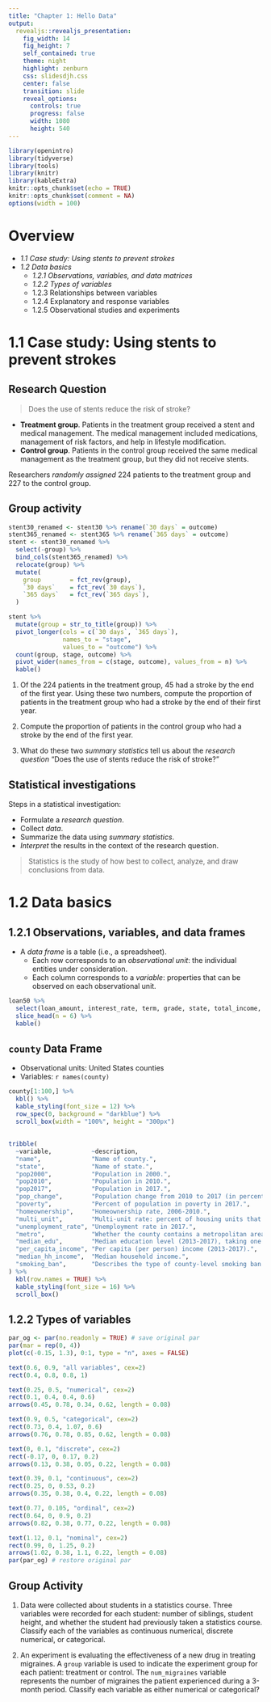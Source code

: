 ```yaml
---
title: "Chapter 1: Hello Data"
output: 
  revealjs::revealjs_presentation:
    fig_width: 14 
    fig_height: 7
    self_contained: true
    theme: night
    highlight: zenburn
    css: slidesdjh.css
    center: false
    transition: slide
    reveal_options:
      controls: true
      progress: false
      width: 1080
      height: 540
---
```


```r
library(openintro)
library(tidyverse)
library(tools)
library(knitr)
library(kableExtra)
knitr::opts_chunk$set(echo = TRUE)
knitr::opts_chunk$set(comment = NA)
options(width = 100)
```

# Overview

- *1.1 Case study: Using stents to prevent strokes*
- *1.2 Data basics*
    - *1.2.1 Observations, variables, and data matrices*
    - *1.2.2 Types of variables*
    - 1.2.3 Relationships between variables
    - 1.2.4 Explanatory and response variables
    - 1.2.5 Observational studies and experiments

# 1.1 Case study: Using stents to prevent strokes

## {data-background-image="https://www.usavascularcenters.com/wp-content/uploads/2021/12/Depositphotos_26395257_xl-2015-scaled-1-1024x584.jpg" data-background-size="contain"}

## Research Question

> Does the use of stents reduce the risk of stroke?

-   **Treatment group**. Patients in the treatment group received a stent and medical management. The medical management included medications, management of risk factors, and help in lifestyle modification.
-   **Control group**. Patients in the control group received the same medical management as the treatment group, but they did not receive stents.

Researchers *randomly assigned* 224 patients to the treatment group and 227 to the control group.

## Group activity 

```r
stent30_renamed <- stent30 %>% rename(`30 days` = outcome)
stent365_renamed <- stent365 %>% rename(`365 days` = outcome)
stent <- stent30_renamed %>%
  select(-group) %>%
  bind_cols(stent365_renamed) %>% 
  relocate(group) %>%
  mutate(
    group        = fct_rev(group),
    `30 days`    = fct_rev(`30 days`),
    `365 days`   = fct_rev(`365 days`),
  )

stent %>%
  mutate(group = str_to_title(group)) %>%
  pivot_longer(cols = c(`30 days`, `365 days`), 
               names_to = "stage", 
               values_to = "outcome") %>%
  count(group, stage, outcome) %>%
  pivot_wider(names_from = c(stage, outcome), values_from = n) %>%
  kable()
```

1. Of the 224 patients in the treatment group, 45 had a stroke by the end of the first year.
Using these two numbers, compute the proportion of patients in the treatment group who had a stroke by the end of their first year.

2. Compute the proportion of patients in the control group who had a stroke by the end of the first year.

3. What do these two *summary statistics* tell us about the *research question* "Does the use of stents reduce the risk of stroke?"

## Statistical investigations

Steps in a statistical investigation:

- Formulate a *research question*.
- Collect *data*.
- Summarize the data using *summary statistics*.
- *Interpret* the results in the context of the research question.

> Statistics is the study of how best to collect, analyze, and draw conclusions from data.

# 1.2 Data basics

## 1.2.1 Observations, variables, and data frames

- A *data frame* is a table (i.e., a spreadsheet).
    - Each row corresponds to an *observational unit*: the individual entities under consideration.
    - Each column corresponds to a *variable*: properties that can be observed on each observational unit.
    
```r
loan50 %>% 
  select(loan_amount, interest_rate, term, grade, state, total_income, homeownership) %>%
  slice_head(n = 6) %>%
  kable()
```

## `county` Data Frame 

- Observational units: United States counties
- Variables: `r names(county)`

```r
county[1:100,] %>% 
  kbl() %>%
  kable_styling(font_size = 12) %>%
  row_spec(0, background = "darkblue") %>%
  scroll_box(width = "100%", height = "300px")
```

##

```r
tribble(
  ~variable,           ~description,
  "name",              "Name of county.",
  "state",             "Name of state.",
  "pop2000",           "Population in 2000.",
  "pop2010",           "Population in 2010.",
  "pop2017",           "Population in 2017.",
  "pop_change",        "Population change from 2010 to 2017 (in percent).",
  "poverty",           "Percent of population in poverty in 2017.",
  "homeownership",     "Homeownership rate, 2006-2010.",
  "multi_unit",        "Multi-unit rate: percent of housing units that are in multi-unit structures, 2006-2010.",
  "unemployment_rate", "Unemployment rate in 2017.",
  "metro",             "Whether the county contains a metropolitan area, taking one of the values yes or no.",
  "median_edu",        "Median education level (2013-2017), taking one of the values below_hs, hs_diploma, some_college, or bachelors.", 
  "per_capita_income", "Per capita (per person) income (2013-2017).",
  "median_hh_income",  "Median household income.",
  "smoking_ban",       "Describes the type of county-level smoking ban in place in 2010, taking one of the values none, partial, or comprehensive."
) %>%
  kbl(row.names = TRUE) %>%
  kable_styling(font_size = 16) %>%
  scroll_box()
```

## 1.2.2 Types of variables

```r
par_og <- par(no.readonly = TRUE) # save original par
par(mar = rep(0, 4))
plot(c(-0.15, 1.3), 0:1, type = "n", axes = FALSE)

text(0.6, 0.9, "all variables", cex=2)
rect(0.4, 0.8, 0.8, 1)

text(0.25, 0.5, "numerical", cex=2)
rect(0.1, 0.4, 0.4, 0.6)
arrows(0.45, 0.78, 0.34, 0.62, length = 0.08)

text(0.9, 0.5, "categorical", cex=2)
rect(0.73, 0.4, 1.07, 0.6)
arrows(0.76, 0.78, 0.85, 0.62, length = 0.08)

text(0, 0.1, "discrete", cex=2)
rect(-0.17, 0, 0.17, 0.2)
arrows(0.13, 0.38, 0.05, 0.22, length = 0.08)

text(0.39, 0.1, "continuous", cex=2)
rect(0.25, 0, 0.53, 0.2)
arrows(0.35, 0.38, 0.4, 0.22, length = 0.08)

text(0.77, 0.105, "ordinal", cex=2)
rect(0.64, 0, 0.9, 0.2)
arrows(0.82, 0.38, 0.77, 0.22, length = 0.08)

text(1.12, 0.1, "nominal", cex=2)
rect(0.99, 0, 1.25, 0.2)
arrows(1.02, 0.38, 1.1, 0.22, length = 0.08)
par(par_og) # restore original par
```

## Group Activity

1. Data were collected about students in a statistics course. Three variables were recorded for each student: number of siblings, student height, and whether the student had previously taken a statistics course. Classify each of the variables as continuous numerical, discrete numerical, or categorical.

2. An experiment is evaluating the effectiveness of a new drug in treating migraines. A `group` variable is used to indicate the experiment group for each patient: treatment or control. The `num_migraines` variable represents the number of migraines the patient experienced during a 3-month period. Classify each variable as either numerical or categorical?

